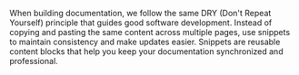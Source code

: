 When building documentation, we follow the same DRY (Don't Repeat Yourself) principle 
that guides good software development. Instead of copying and pasting the same content 
across multiple pages, use snippets to maintain consistency and make updates easier. 
Snippets are reusable content blocks that help you keep your documentation synchronized 
and professional.
